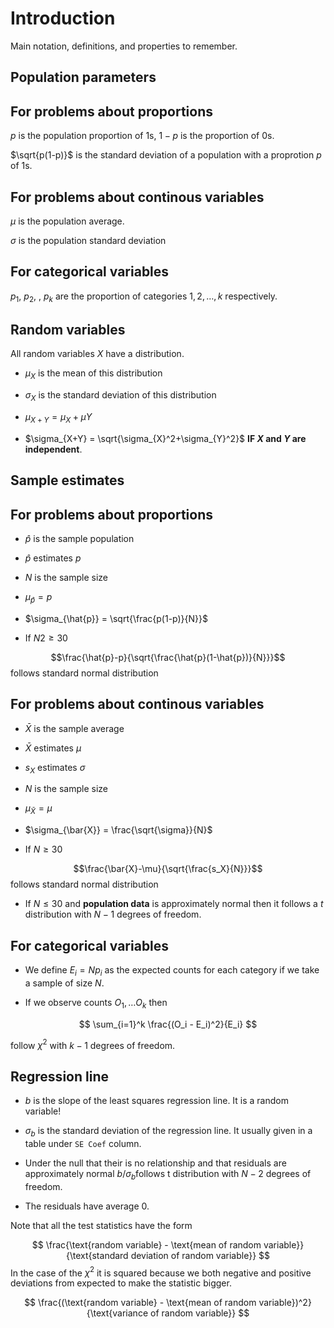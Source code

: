 # Introduction

Main notation, definitions, and properties to remember.

## Population parameters

:::{.callout-note icon=false}

## For problems about proportions

$p$ is the population proportion of 1s, $1-p$ is the proportion of 0s.

$\sqrt{p(1-p)}$ is the standard deviation of a population with a proprotion $p$ of 1s.

:::


:::{.callout-note icon=false}

## For problems about continous variables

$\mu$ is the population average.

$\sigma$ is the population standard deviation

:::

:::{.callout-note icon=false}

## For categorical variables

$p_1$, $p_2$, \dots, $p_k$ are the proportion of categories $1,2,\dots,k$ respectively.

:::




## Random variables

All random variables $X$ have a distribution.

* $\mu_X$ is the mean of this distribution

* $\sigma_X$ is the standard deviation of this distribution

* $\mu_{X+Y} = \mu_{X}+\mu{Y}$

* $\sigma_{X+Y} = \sqrt{\sigma_{X}^2+\sigma_{Y}^2}$ **IF $X$ and $Y$ are independent**.

## Sample estimates

:::{.callout-note icon=false}

## For problems about proportions

* $\hat{p}$ is the sample population

* $\hat{p}$ estimates $p$

* $N$ is the sample size

* $\mu_{\hat{p}} = p$

* $\sigma_{\hat{p}} = \sqrt{\frac{p(1-p)}{N}}$

* If $N2\geq30$

$$\frac{\hat{p}-p}{\sqrt{\frac{\hat{p}(1-\hat{p})}{N}}}$$
follows standard normal distribution

:::


:::{.callout-note icon=false}

## For problems about continous variables

* $\bar{X}$ is the sample average

* $\bar{X}$ estimates $\mu$

* $s_X$ estimates $\sigma$

* $N$ is the sample size

* $\mu_{\bar{X}} = \mu$

* $\sigma_{\bar{X}} = \frac{\sqrt{\sigma}}{N}$

* If $N\geq 30$

$$\frac{\bar{X}-\mu}{\sqrt{\frac{s_X}{N}}}$$
follows standard normal distribution 

* If $N \leq 30$ and **population data** is approximately normal then it follows a $t$ distribution with $N-1$ degrees of freedom.

:::

:::{.callout-note icon=false}

## For categorical variables

* We define $E_i = Np_i$ as the expected counts for each category if we take a sample of size $N$.

* If we observe counts $O_1, \dots O_k$ then

$$
\sum_{i=1}^k \frac{(O_i - E_i)^2}{E_i} 
$$

follow $\chi^2$ with $k-1$ degrees of freedom.

:::

:::{.callout-note icon=false}

## Regression line

* $b$ is the slope of the least squares regression line. It is a random variable!

* $\sigma_b$ is the standard deviation of the regression line. It usually given in a table under `SE Coef` column.

* Under the null that their is no relationship and that residuals are approximately normal $b/\sigma_b$follows t distribution with $N-2$ degrees of freedom.

* The residuals have average 0.


:::

:::{.callout-note}

Note that all the test statistics have the form 

$$
\frac{\text{random variable} - \text{mean of random variable}}{\text{standard deviation of random variable}}
$$
In the case of the $\chi^2$ it is squared because we both negative and positive deviations from expected to make the statistic bigger.


$$
\frac{(\text{random variable} - \text{mean of random variable})^2}{\text{variance of random variable}}
$$
:::